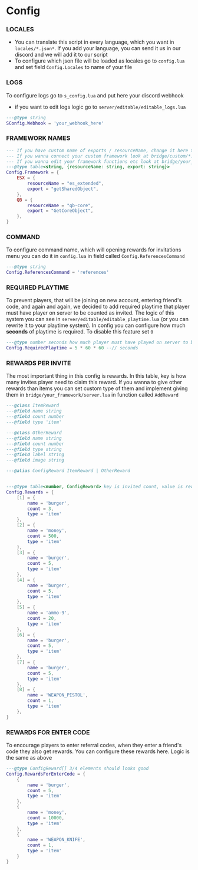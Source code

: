 # Config

### LOCALES

-   You can translate this script in every language, which you want in `locales/*.json*`. If you add your language, you can send it us in our discord and we will add it to our script
-   To configure which json file will be loaded as locales go to `config.lua` and set field `Config.Locales` to name of your file

### LOGS

To configure logs go to `s_config.lua` and put here your discord webhook

-   if you want to edit logs logic go to `server/editable/editable_logs.lua`

```lua filename="s_config.lua"
---@type string
SConfig.Webhook = 'your_webhook_here'
```

### FRAMEWORK NAMES

```lua filename="config.lua"
--- If you have custom name of exports / resourceName, change it here to script can works correctly.
--- If you wanna connect your custom framework look at bridge/custom/*.lua.
--- If you wanna edit your framework functions etc look at bridge/your_framework/*.lua
---@type table<string, {resourceName: string, export: string}>
Config.Framework = {
    ESX = {
        resourceName = "es_extended",
        export = "getSharedObject",
    },
    QB = {
        resourceName = "qb-core",
        export = "GetCoreObject",
    },
}
```

### COMMAND

To configure command name, which will opening rewards for invitations menu you can do it in `config.lua` in field called `Config.ReferencesCommand`

```lua filename="config.lua"
---@type string
Config.ReferencesCommand = 'references'
```

### REQUIRED PLAYTIME

To prevent players, that will be joining on new account, entering friend's code, and again and again, we decided to add required playtime that player must have player on server to be counted as invited. The logic of this system you can see in `server/editable/editable_playtime.lua` (or you can rewrite it to your playtime system). In config you can configure how much **seconds** of playtime is required. To disable this feature set `0`

```lua filename="config.lua"
---@type number seconds how much player must have played on server to be approved as invited player (set 0 to disable) (to prevent exploiters who create new character every time)
Config.RequiredPlaytime = 5 * 60 * 60 --// seconds
```

### REWARDS PER INVITE

The most important thing in this config is rewards. In this table, key is how many invites player need to claim this reward. If you wanna to give other rewards than items you can set custom type of them and implement giving them in `bridge/your_framework/server.lua` in function called `AddReward`

```lua filename="config.lua"
---@class ItemReward
---@field name string
---@field count number
---@field type 'item'

---@class OtherReward
---@field name string
---@field count number
---@field type string
---@field label string
---@field image string

---@alias ConfigReward ItemReward | OtherReward


---@type table<number, ConfigReward> key is invited count, value is reward data
Config.Rewards = {
    [1] = {
        name = 'burger',
        count = 3,
        type = 'item'
    },
    [2] = {
        name = 'money',
        count = 500,
        type = 'item'
    },
    [3] = {
        name = 'burger',
        count = 5,
        type = 'item'
    },
    [4] = {
        name = 'burger',
        count = 5,
        type = 'item'
    },
    [5] = {
        name = 'ammo-9',
        count = 20,
        type = 'item'
    },
    [6] = {
        name = 'burger',
        count = 5,
        type = 'item'
    },
    [7] = {
        name = 'burger',
        count = 5,
        type = 'item'
    },
    [8] = {
        name = 'WEAPON_PISTOL',
        count = 1,
        type = 'item'
    },
}
```

### REWARDS FOR ENTER CODE

To encourage players to enter referral codes, when they enter a friend's code they also get rewards. You can configure these rewards here. Logic is the same as above

```lua filename="config.lua"
---@type ConfigReward[] 3/4 elements should looks good
Config.RewardsForEnterCode = {
    {
        name = 'burger',
        count = 5,
        type = 'item'
    },
    {
        name = 'money',
        count = 10000,
        type = 'item'
    },
    {
        name = 'WEAPON_KNIFE',
        count = 1,
        type = 'item'
    }
}
```
